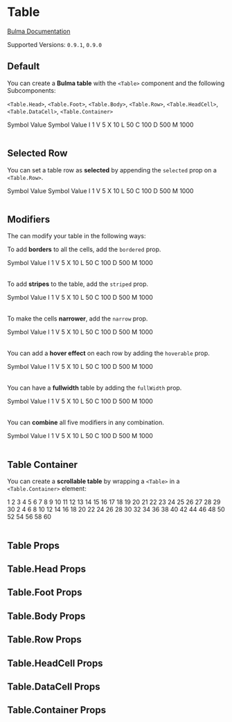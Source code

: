 

<Meta title="Elements/Table" component={Table} />

# Table

[Bulma Documentation](https://bulma.io/documentation/elements/table/)

Supported Versions: `0.9.1`, `0.9.0`

## Default

You can create a **Bulma table** with the `<Table>` component and the following Subcomponents:

`<Table.Head>`, `<Table.Foot>`, `<Table.Body>`, `<Table.Row>`, `<Table.HeadCell>`, `<Table.DataCell>`, `<Table.Container>`

<Canvas>
  <Story name="Default">
    <Table>
      <Table.Head>
        <Table.Row>
          <Table.HeadCell>Symbol</Table.HeadCell>
          <Table.HeadCell>Value</Table.HeadCell>
        </Table.Row>
      </Table.Head>
      <Table.Foot>
        <Table.Row>
          <Table.HeadCell>Symbol</Table.HeadCell>
          <Table.HeadCell>Value</Table.HeadCell>
        </Table.Row>
      </Table.Foot>
      <Table.Body>
        <Table.Row>
          <Table.DataCell>I</Table.DataCell>
          <Table.DataCell>1</Table.DataCell>
        </Table.Row>
        <Table.Row>
          <Table.DataCell>V</Table.DataCell>
          <Table.DataCell>5</Table.DataCell>
        </Table.Row>
        <Table.Row>
          <Table.DataCell>X</Table.DataCell>
          <Table.DataCell>10</Table.DataCell>
        </Table.Row>
        <Table.Row>
          <Table.DataCell>L</Table.DataCell>
          <Table.DataCell>50</Table.DataCell>
        </Table.Row>
        <Table.Row>
          <Table.DataCell>C</Table.DataCell>
          <Table.DataCell>100</Table.DataCell>
        </Table.Row>
        <Table.Row>
          <Table.DataCell>D</Table.DataCell>
          <Table.DataCell>500</Table.DataCell>
        </Table.Row>
        <Table.Row>
          <Table.DataCell>M</Table.DataCell>
          <Table.DataCell>1000</Table.DataCell>
        </Table.Row>
      </Table.Body>
    </Table>
  </Story>
</Canvas>

## Selected Row

You can set a table row as **selected** by appending the `selected` prop on a `<Table.Row>`.

<Canvas>
  <Story name="Selected Row">
    <Table>
      <Table.Head>
        <Table.Row>
          <Table.HeadCell>Symbol</Table.HeadCell>
          <Table.HeadCell>Value</Table.HeadCell>
        </Table.Row>
      </Table.Head>
      <Table.Foot>
        <Table.Row>
          <Table.HeadCell>Symbol</Table.HeadCell>
          <Table.HeadCell>Value</Table.HeadCell>
        </Table.Row>
      </Table.Foot>
      <Table.Body>
        <Table.Row>
          <Table.DataCell>I</Table.DataCell>
          <Table.DataCell>1</Table.DataCell>
        </Table.Row>
        <Table.Row>
          <Table.DataCell>V</Table.DataCell>
          <Table.DataCell>5</Table.DataCell>
        </Table.Row>
        <Table.Row selected>
          <Table.DataCell>X</Table.DataCell>
          <Table.DataCell>10</Table.DataCell>
        </Table.Row>
        <Table.Row>
          <Table.DataCell>L</Table.DataCell>
          <Table.DataCell>50</Table.DataCell>
        </Table.Row>
        <Table.Row>
          <Table.DataCell>C</Table.DataCell>
          <Table.DataCell>100</Table.DataCell>
        </Table.Row>
        <Table.Row>
          <Table.DataCell>D</Table.DataCell>
          <Table.DataCell>500</Table.DataCell>
        </Table.Row>
        <Table.Row>
          <Table.DataCell>M</Table.DataCell>
          <Table.DataCell>1000</Table.DataCell>
        </Table.Row>
      </Table.Body>
    </Table>
  </Story>
</Canvas>

## Modifiers

The can modify your table in the following ways:

To add **borders** to all the cells, add the `bordered` prop.

<Canvas>
  <Story name="Bordered">
    <Table bordered>
      <Table.Head>
        <Table.Row>
          <Table.HeadCell>Symbol</Table.HeadCell>
          <Table.HeadCell>Value</Table.HeadCell>
        </Table.Row>
      </Table.Head>
      <Table.Body>
        <Table.Row>
          <Table.DataCell>I</Table.DataCell>
          <Table.DataCell>1</Table.DataCell>
        </Table.Row>
        <Table.Row>
          <Table.DataCell>V</Table.DataCell>
          <Table.DataCell>5</Table.DataCell>
        </Table.Row>
        <Table.Row>
          <Table.DataCell>X</Table.DataCell>
          <Table.DataCell>10</Table.DataCell>
        </Table.Row>
        <Table.Row>
          <Table.DataCell>L</Table.DataCell>
          <Table.DataCell>50</Table.DataCell>
        </Table.Row>
        <Table.Row>
          <Table.DataCell>C</Table.DataCell>
          <Table.DataCell>100</Table.DataCell>
        </Table.Row>
        <Table.Row>
          <Table.DataCell>D</Table.DataCell>
          <Table.DataCell>500</Table.DataCell>
        </Table.Row>
        <Table.Row>
          <Table.DataCell>M</Table.DataCell>
          <Table.DataCell>1000</Table.DataCell>
        </Table.Row>
      </Table.Body>
    </Table>
  </Story>
</Canvas>

To add **stripes** to the table, add the `striped` prop.

<Canvas>
  <Story name="Striped">
    <Table striped>
      <Table.Head>
        <Table.Row>
          <Table.HeadCell>Symbol</Table.HeadCell>
          <Table.HeadCell>Value</Table.HeadCell>
        </Table.Row>
      </Table.Head>
      <Table.Body>
        <Table.Row>
          <Table.DataCell>I</Table.DataCell>
          <Table.DataCell>1</Table.DataCell>
        </Table.Row>
        <Table.Row>
          <Table.DataCell>V</Table.DataCell>
          <Table.DataCell>5</Table.DataCell>
        </Table.Row>
        <Table.Row>
          <Table.DataCell>X</Table.DataCell>
          <Table.DataCell>10</Table.DataCell>
        </Table.Row>
        <Table.Row>
          <Table.DataCell>L</Table.DataCell>
          <Table.DataCell>50</Table.DataCell>
        </Table.Row>
        <Table.Row>
          <Table.DataCell>C</Table.DataCell>
          <Table.DataCell>100</Table.DataCell>
        </Table.Row>
        <Table.Row>
          <Table.DataCell>D</Table.DataCell>
          <Table.DataCell>500</Table.DataCell>
        </Table.Row>
        <Table.Row>
          <Table.DataCell>M</Table.DataCell>
          <Table.DataCell>1000</Table.DataCell>
        </Table.Row>
      </Table.Body>
    </Table>
  </Story>
</Canvas>

To make the cells **narrower**, add the `narrow` prop.

<Canvas>
  <Story name="Narrow">
    <Table narrow>
      <Table.Head>
        <Table.Row>
          <Table.HeadCell>Symbol</Table.HeadCell>
          <Table.HeadCell>Value</Table.HeadCell>
        </Table.Row>
      </Table.Head>
      <Table.Body>
        <Table.Row>
          <Table.DataCell>I</Table.DataCell>
          <Table.DataCell>1</Table.DataCell>
        </Table.Row>
        <Table.Row>
          <Table.DataCell>V</Table.DataCell>
          <Table.DataCell>5</Table.DataCell>
        </Table.Row>
        <Table.Row>
          <Table.DataCell>X</Table.DataCell>
          <Table.DataCell>10</Table.DataCell>
        </Table.Row>
        <Table.Row>
          <Table.DataCell>L</Table.DataCell>
          <Table.DataCell>50</Table.DataCell>
        </Table.Row>
        <Table.Row>
          <Table.DataCell>C</Table.DataCell>
          <Table.DataCell>100</Table.DataCell>
        </Table.Row>
        <Table.Row>
          <Table.DataCell>D</Table.DataCell>
          <Table.DataCell>500</Table.DataCell>
        </Table.Row>
        <Table.Row>
          <Table.DataCell>M</Table.DataCell>
          <Table.DataCell>1000</Table.DataCell>
        </Table.Row>
      </Table.Body>
    </Table>
  </Story>
</Canvas>

You can add a **hover effect** on each row by adding the `hoverable` prop.

<Canvas>
  <Story name="Hoverable">
    <Table hoverable>
      <Table.Head>
        <Table.Row>
          <Table.HeadCell>Symbol</Table.HeadCell>
          <Table.HeadCell>Value</Table.HeadCell>
        </Table.Row>
      </Table.Head>
      <Table.Body>
        <Table.Row>
          <Table.DataCell>I</Table.DataCell>
          <Table.DataCell>1</Table.DataCell>
        </Table.Row>
        <Table.Row>
          <Table.DataCell>V</Table.DataCell>
          <Table.DataCell>5</Table.DataCell>
        </Table.Row>
        <Table.Row>
          <Table.DataCell>X</Table.DataCell>
          <Table.DataCell>10</Table.DataCell>
        </Table.Row>
        <Table.Row>
          <Table.DataCell>L</Table.DataCell>
          <Table.DataCell>50</Table.DataCell>
        </Table.Row>
        <Table.Row>
          <Table.DataCell>C</Table.DataCell>
          <Table.DataCell>100</Table.DataCell>
        </Table.Row>
        <Table.Row>
          <Table.DataCell>D</Table.DataCell>
          <Table.DataCell>500</Table.DataCell>
        </Table.Row>
        <Table.Row>
          <Table.DataCell>M</Table.DataCell>
          <Table.DataCell>1000</Table.DataCell>
        </Table.Row>
      </Table.Body>
    </Table>
  </Story>
</Canvas>

You can have a **fullwidth** table by adding the `fullWidth` prop.

<Canvas>
  <Story name="Full Width">
    <Table fullWidth>
      <Table.Head>
        <Table.Row>
          <Table.HeadCell>Symbol</Table.HeadCell>
          <Table.HeadCell>Value</Table.HeadCell>
        </Table.Row>
      </Table.Head>
      <Table.Body>
        <Table.Row>
          <Table.DataCell>I</Table.DataCell>
          <Table.DataCell>1</Table.DataCell>
        </Table.Row>
        <Table.Row>
          <Table.DataCell>V</Table.DataCell>
          <Table.DataCell>5</Table.DataCell>
        </Table.Row>
        <Table.Row>
          <Table.DataCell>X</Table.DataCell>
          <Table.DataCell>10</Table.DataCell>
        </Table.Row>
        <Table.Row>
          <Table.DataCell>L</Table.DataCell>
          <Table.DataCell>50</Table.DataCell>
        </Table.Row>
        <Table.Row>
          <Table.DataCell>C</Table.DataCell>
          <Table.DataCell>100</Table.DataCell>
        </Table.Row>
        <Table.Row>
          <Table.DataCell>D</Table.DataCell>
          <Table.DataCell>500</Table.DataCell>
        </Table.Row>
        <Table.Row>
          <Table.DataCell>M</Table.DataCell>
          <Table.DataCell>1000</Table.DataCell>
        </Table.Row>
      </Table.Body>
    </Table>
  </Story>
</Canvas>

You can **combine** all five modifiers in any combination.

<Canvas>
  <Story name="Combination">
    <Table bordered striped narrow hoverable fullWidth>
      <Table.Head>
        <Table.Row>
          <Table.HeadCell>Symbol</Table.HeadCell>
          <Table.HeadCell>Value</Table.HeadCell>
        </Table.Row>
      </Table.Head>
      <Table.Body>
        <Table.Row>
          <Table.DataCell>I</Table.DataCell>
          <Table.DataCell>1</Table.DataCell>
        </Table.Row>
        <Table.Row>
          <Table.DataCell>V</Table.DataCell>
          <Table.DataCell>5</Table.DataCell>
        </Table.Row>
        <Table.Row>
          <Table.DataCell>X</Table.DataCell>
          <Table.DataCell>10</Table.DataCell>
        </Table.Row>
        <Table.Row>
          <Table.DataCell>L</Table.DataCell>
          <Table.DataCell>50</Table.DataCell>
        </Table.Row>
        <Table.Row>
          <Table.DataCell>C</Table.DataCell>
          <Table.DataCell>100</Table.DataCell>
        </Table.Row>
        <Table.Row>
          <Table.DataCell>D</Table.DataCell>
          <Table.DataCell>500</Table.DataCell>
        </Table.Row>
        <Table.Row>
          <Table.DataCell>M</Table.DataCell>
          <Table.DataCell>1000</Table.DataCell>
        </Table.Row>
      </Table.Body>
    </Table>
  </Story>
</Canvas>

## Table Container

You can create a **scrollable table** by wrapping a `<Table>` in a `<Table.Container>` element:

<Canvas>
  <Story name="Table Container">
    <Table.Container>
      <Table bordered striped>
        <Table.Body>
          <Table.Row>
            <Table.DataCell>1</Table.DataCell>
            <Table.DataCell>2</Table.DataCell>
            <Table.DataCell>3</Table.DataCell>
            <Table.DataCell>4</Table.DataCell>
            <Table.DataCell>5</Table.DataCell>
            <Table.DataCell>6</Table.DataCell>
            <Table.DataCell>7</Table.DataCell>
            <Table.DataCell>8</Table.DataCell>
            <Table.DataCell>9</Table.DataCell>
            <Table.DataCell>10</Table.DataCell>
            <Table.DataCell>11</Table.DataCell>
            <Table.DataCell>12</Table.DataCell>
            <Table.DataCell>13</Table.DataCell>
            <Table.DataCell>14</Table.DataCell>
            <Table.DataCell>15</Table.DataCell>
            <Table.DataCell>16</Table.DataCell>
            <Table.DataCell>17</Table.DataCell>
            <Table.DataCell>18</Table.DataCell>
            <Table.DataCell>19</Table.DataCell>
            <Table.DataCell>20</Table.DataCell>
            <Table.DataCell>21</Table.DataCell>
            <Table.DataCell>22</Table.DataCell>
            <Table.DataCell>23</Table.DataCell>
            <Table.DataCell>24</Table.DataCell>
            <Table.DataCell>25</Table.DataCell>
            <Table.DataCell>26</Table.DataCell>
            <Table.DataCell>27</Table.DataCell>
            <Table.DataCell>28</Table.DataCell>
            <Table.DataCell>29</Table.DataCell>
            <Table.DataCell>30</Table.DataCell>
          </Table.Row>
          <Table.Row>
            <Table.DataCell>2</Table.DataCell>
            <Table.DataCell>4</Table.DataCell>
            <Table.DataCell>6</Table.DataCell>
            <Table.DataCell>8</Table.DataCell>
            <Table.DataCell>10</Table.DataCell>
            <Table.DataCell>12</Table.DataCell>
            <Table.DataCell>14</Table.DataCell>
            <Table.DataCell>16</Table.DataCell>
            <Table.DataCell>18</Table.DataCell>
            <Table.DataCell>20</Table.DataCell>
            <Table.DataCell>22</Table.DataCell>
            <Table.DataCell>24</Table.DataCell>
            <Table.DataCell>26</Table.DataCell>
            <Table.DataCell>28</Table.DataCell>
            <Table.DataCell>30</Table.DataCell>
            <Table.DataCell>32</Table.DataCell>
            <Table.DataCell>34</Table.DataCell>
            <Table.DataCell>36</Table.DataCell>
            <Table.DataCell>38</Table.DataCell>
            <Table.DataCell>40</Table.DataCell>
            <Table.DataCell>42</Table.DataCell>
            <Table.DataCell>44</Table.DataCell>
            <Table.DataCell>46</Table.DataCell>
            <Table.DataCell>48</Table.DataCell>
            <Table.DataCell>50</Table.DataCell>
            <Table.DataCell>52</Table.DataCell>
            <Table.DataCell>54</Table.DataCell>
            <Table.DataCell>56</Table.DataCell>
            <Table.DataCell>58</Table.DataCell>
            <Table.DataCell>60</Table.DataCell>
          </Table.Row>
        </Table.Body>
      </Table>
    </Table.Container>
  </Story>
</Canvas>

## Table Props

<ArgsTable of={Table} />

## Table.Head Props

<ArgsTable of={Table.Head} />

## Table.Foot Props

<ArgsTable of={Table.Foot} />

## Table.Body Props

<ArgsTable of={Table.Body} />

## Table.Row Props

<ArgsTable of={Table.Row} />

## Table.HeadCell Props

<ArgsTable of={Table.HeadCell} />

## Table.DataCell Props

<ArgsTable of={Table.DataCell} />

## Table.Container Props

<ArgsTable of={Table.Container} />
